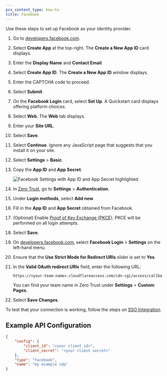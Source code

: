 ```yaml
---
pcx_content_type: how-to
title: Facebook
---
```


Use these steps to set up Facebook as your identity provider.

1. Go to [developers.facebook.com](https://developers.facebook.com/).

2. Select **Create App** at the top-right. The **Create a New App ID** card displays.

3. Enter the **Display Name** and **Contact Email**.

4. Select **Create App ID**. The **Create a New App ID** window displays.

5. Enter the CAPTCHA code to proceed.

6. Select **Submit**.

7. On the **Facebook Login** card, select **Set Up**. A Quickstart card displays offering platform choices.

8. Select **Web**. The **Web** tab displays.

9. Enter your **Site URL**.

10. Select **Save**.

11. Select **Continue**. Ignore any JavaScript page that suggests that you install it on your site.

12. Select **Settings** > **Basic**.

13. Copy the **App ID** and **App Secret**.

    ![Facebook Settings with App ID and App Secret highlighted](~/assets/images/cloudflare-one/identity/facebook/fb6.png)

14. In [Zero Trust](https://one.dash.cloudflare.com), go to **Settings** > **Authentication**.

15. Under **Login methods**, select **Add new**.

16. Fill in the **App ID** and **App Secret** obtained from Facebook.

17. (Optional) Enable [Proof of Key Exchange (PKCE)](https://www.oauth.com/oauth2-servers/pkce/). PKCE will be performed on all login attempts.

18. Select **Save**.

19. On [developers.facebook.com](https://developers.facebook.com/), select **Facebook Login** > **Settings** on the left-hand menu.

20. Ensure that the **Use Strict Mode for Redirect URIs** slider is set to **Yes**.

21. In the **Valid OAuth redirect URIs** field, enter the following URL:

    ```txt
    https://<your-team-name>.cloudflareaccess.com/cdn-cgi/access/callback
    ```

    You can find your team name in Zero Trust under **Settings** > **Custom Pages**.

22. Select **Save Changes**.

To test that your connection is working, follow the steps on [SSO Integration](/cloudflare-one/identity/idp-integration/#test-idps-in-zero-trust).

## Example API Configuration

```json
{
	"config": {
		"client_id": "<your client id>",
		"client_secret": "<your client secret>"
	},
	"type": "facebook",
	"name": "my example idp"
}
```
